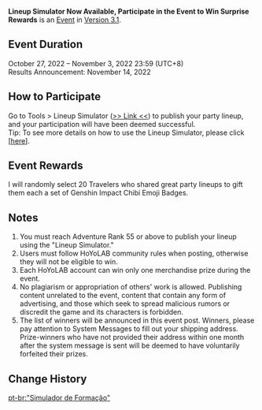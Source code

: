 {{Event
|name              = Lineup Simulator Now Available, Participate in the Event to Win Surprise Rewards
|image             = Lineup Simulator Now Available, Participate in the Event to Win Surprise Rewards.png
|type              = Web
|group             = Submission
|time_known        = yes
|time_start        = 2022-10-27 12:00:00
|time_start_offset = GMT+8
|time_end          = 2022-11-03 23:59:59
|time_end_offset   = GMT+8
|link              = https://www.hoyolab.com/article/13134535
}}
{{Description|1=Olah! Hello, Travelers~<br>To make it easier for Travelers to share their team-building experience, a new tool in HoYoLAB called "Lineup Simulator" is now available!<br>Click <nowiki>[</nowiki>[https://act.hoyolab.com/ys/event/bbs-lineup-ys-sea/index.html?bbs_presentation_style=fullscreen&utm_source=hoyolab&utm_medium=event#/m/home/rec here]<nowiki>]</nowiki> to share your party lineup and get a chance to win awesome merchandise rewards prepared by me!}}
'''Lineup Simulator Now Available, Participate in the Event to Win Surprise Rewards''' is an [[Event]] in [[Version 3.1]].

==Event Duration==
October 27, 2022 – November 3, 2022 23:59 (UTC+8)<br>
Results Announcement: November 14, 2022

==How to Participate==
Go to Tools > Lineup Simulator ([https://act.hoyolab.com/ys/event/bbs-lineup-ys-sea/index.html?bbs_presentation_style=fullscreen&utm_source=hoyolab&utm_medium=event#/m/home/rec >> Link <<]) to publish your party lineup, and your participation will have been deemed successful.<br>
Tip: To see more details on how to use the Lineup Simulator, please click <nowiki>[</nowiki>[https://www.hoyolab.com/article_pre/9118 here]<nowiki>]</nowiki>.

==Event Rewards==
I will randomly select 20 Travelers who shared great party lineups to gift them each a set of Genshin Impact Chibi Emoji Badges.

==Notes==
# You must reach Adventure Rank 55 or above to publish your lineup using the "Lineup Simulator."
# Users must follow HoYoLAB community rules when posting, otherwise they will not be eligible to win.
# Each HoYoLAB account can win only one merchandise prize during the event.
# No plagiarism or appropriation of others' work is allowed. Publishing content unrelated to the event, content that contain any form of advertising, and those which seek to spread malicious rumors or discredit the game and its characters is forbidden.
# The list of winners will be announced in this event post. Winners, please pay attention to System Messages to fill out your shipping address. Prize-winners who have not provided their address within one month after the system message is sent will be deemed to have voluntarily forfeited their prizes.

==Change History==
{{Change History|3.1}}

[[pt-br:"Simulador de Formação"]]